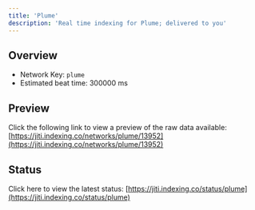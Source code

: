 ```yaml
---
title: 'Plume'
description: 'Real time indexing for Plume; delivered to you'
---
```


## Overview
- Network Key: `plume`
- Estimated beat time: 300000 ms

## Preview
Click the following link to view a preview of the raw data available: [https://jiti.indexing.co/networks/plume/13952](https://jiti.indexing.co/networks/plume/13952)

## Status
Click here to view the latest status: [https://jiti.indexing.co/status/plume](https://jiti.indexing.co/status/plume)
